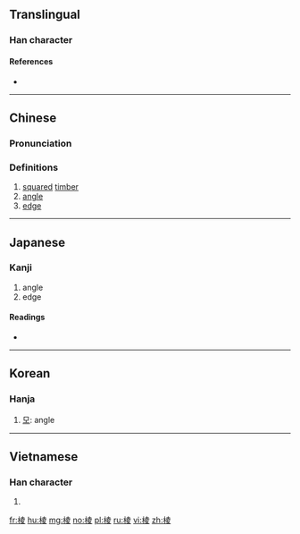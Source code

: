 {{also|稜}}
==Translingual==

===Han character===
{{Han char|rn=75|rad=木|as=08|sn=12|four=54047|canj=DGCE|ids=⿰木夌}}

====References====
* {{Han ref|kx=0534.160|dkj=14979|dj=0922.120|hdz=21224.010|uh=68F1|ud=26865|bh=D9B1|bd=55729}}

----

==Chinese==
{{zh-forms}}

===Pronunciation===
{{zh-pron
|m=léng,lèng,lēng,líng
|c=ling4
|mc=y
|oc=y
|ma=
|cat=n
}}

===Definitions===
# [[square]]d [[timber]]
# [[angle]]
# [[edge]]

----

==Japanese==

===Kanji===
{{ja-kanji|grade=|rs=木08}}

# angle
# edge

====Readings====
* {{ja-readings|on=[[ろう]] (rō), [[りょう]] (ryō), [[ちょう]] (chō)|kun=}}

----

==Korean==

===Hanja===
{{ko-hanja|hangeul=[[릉]]>[[능]]|eumhun=|rv=reung>neung|mr=rŭng>nŭng|y=lung>nung}}

# [[모]]: angle

----

==Vietnamese==

===Han character===
{{vi-hantu|[[săng]], [[lăng]], [[rừng]], [[dừng]]|rs=木08}}

# {{defn|lang=vi|sort=木08}}

[[fr:棱]]
[[hu:棱]]
[[mg:棱]]
[[no:棱]]
[[pl:棱]]
[[ru:棱]]
[[vi:棱]]
[[zh:棱]]